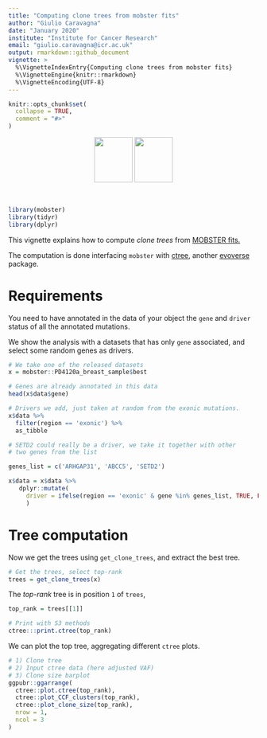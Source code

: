 ```yaml
---
title: "Computing clone trees from mobster fits"
author: "Giulio Caravagna"
date: "January 2020"
institute: "Institute for Cancer Research"
email: "giulio.caravagna@icr.ac.uk"
output: rmarkdown::github_document
vignette: >
  %\VignetteIndexEntry{Computing clone trees from mobster fits}
  %\VignetteEngine{knitr::rmarkdown}
  %\VignetteEncoding{UTF-8}
---
```


```r
knitr::opts_chunk$set(
  collapse = TRUE,
  comment = "#>"
)
```


<center>
<a href="https://caravagn.github.io/mobster"><img src="https://caravagn.github.io/mobster/reference/figures/logo.png" width=77px height=91px></img></a>
<a href="https://caravagn.github.io/ctree"><img src="https://caravagn.github.io/ctree/reference/figures/logo.png" width=77px height=91px></img></a>
</center>
<br>

```r
library(mobster)
library(tidyr)
library(dplyr)
```

This vignette explains how to compute _clone trees_ from [MOBSTER fits.](https://caravagn.github.io/mobster)

The computation is done interfacing `mobster` with [ctree](https://caravagn.github.io/ctree), another [evoverse](https://caravagn.github.io/evoverse) package. 




# Requirements

You need to have annotated in the data of your object the `gene` and `driver` status of all the annotated mutations.

We show the analysis with a datasets that has only `gene` associated, and select some random genes as drivers.


```r
# We take one of the released datasets
x = mobster::PD4120a_breast_sample$best

# Genes are already annotated in this data
head(x$data$gene)

# Drivers we add, just taken at random from the exonic mutations.
x$data %>% 
  filter(region == 'exonic') %>%
  as_tibble

# SETD2 could really be a driver, we take it together with other
# two genes from the list

genes_list = c('ARHGAP31', 'ABCC5', 'SETD2')

x$data = x$data %>% 
   dplyr::mutate(
     driver = ifelse(region == 'exonic' & gene %in% genes_list, TRUE, FALSE)
     )
```

# Tree computation

Now we get the trees using `get_clone_trees`, and extract the best tree.
```r
# Get the trees, select top-rank
trees = get_clone_trees(x)
```

The _top-rank_ tree is in position `1` of `trees`,
```r
top_rank = trees[[1]]

# Print with S3 methods
ctree:::print.ctree(top_rank)
```

We can plot the top tree, aggregating different `ctree` plots.
```r
# 1) Clone tree
# 2) Input ctree data (here adjusted VAF)
# 3) Clone size barplot
ggpubr::ggarrange(
  ctree::plot.ctree(top_rank),
  ctree::plot_CCF_clusters(top_rank),
  ctree::plot_clone_size(top_rank),
  nrow = 1,
  ncol = 3
)
```


